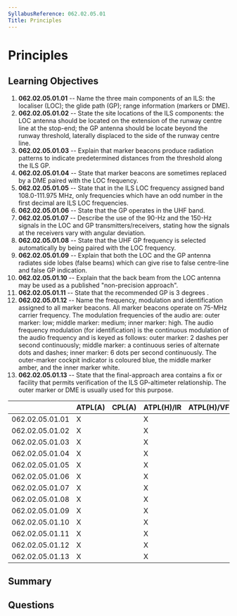 ```yaml
---
SyllabusReference: 062.02.05.01
Title: Principles
---
```


# Principles

## Learning Objectives

1. **062.02.05.01.01** -- Name the three main components of an ILS: the
   localiser (LOC); the glide path (GP); range information (markers or DME).
2. **062.02.05.01.02** -- State the site locations of the ILS components: the
   LOC antenna should be located on the extension of the runway centre line at
   the stop-end; the GP antenna should be locate beyond the runway threshold,
   laterally displaced to the side of the runway centre line.
3. **062.02.05.01.03** -- Explain that marker beacons produce radiation patterns
   to indicate predetermined distances from the threshold along the ILS GP.
4. **062.02.05.01.04** -- State that marker beacons are sometimes replaced by a
   DME paired with the LOC frequency.
5. **062.02.05.01.05** -- State that in the ILS LOC frequency assigned band
   108.0-111.975 MHz, only frequencies which have an odd number in the first
   decimal are ILS LOC frequencies.
6. **062.02.05.01.06** -- State that the GP operates in the UHF band.
7. **062.02.05.01.07** -- Describe the use of the 90-Hz and the 150-Hz signals
   in the LOC and GP transmitters/receivers, stating how the signals at the
   receivers vary with angular deviation.
8. **062.02.05.01.08** -- State that the UHF GP frequency is selected
   automatically by being paired with the LOC frequency.
9. **062.02.05.01.09** -- Explain that both the LOC and the GP antenna radiates
   side lobes (false beams) which can give rise to false centre-line and false
   GP indication.
10. **062.02.05.01.10** -- Explain that the back beam from the LOC antenna may
    be used as a published "non-precision approach".
11. **062.02.05.01.11** -- State that the recommended GP is 3 degrees .
12. **062.02.05.01.12** -- Name the frequency, modulation and identification
    assigned to all marker beacons. All marker beacons operate on 75-MHz carrier
    frequency. The modulation frequencies of the audio are: outer marker: low;
    middle marker: medium; inner marker: high. The audio frequency modulation
    (for identification) is the continuous modulation of the audio frequency and
    is keyed as follows: outer marker: 2 dashes per second continuously; middle
    marker: a continuous series of alternate dots and dashes; inner marker: 6
    dots per second continuously. The outer-marker cockpit indicator is coloured
    blue, the middle marker amber, and the inner marker white.
13. **062.02.05.01.13** -- State that the final-approach area contains a fix or
    facility that permits verification of the ILS GP-altimeter relationship. The
    outer marker or DME is usually used for this purpose.

|                 | ATPL(A) | CPL(A) | ATPL(H)/IR | ATPL(H)/VFR | CPL(H) | IR  | CBIR(A) |
| --------------- | ------- | ------ | ---------- | ----------- | ------ | --- | ------- |
| 062.02.05.01.01 | X       |        | X          |             |        | X   | X       |
| 062.02.05.01.02 | X       |        | X          |             |        | X   | X       |
| 062.02.05.01.03 | X       |        | X          |             |        | X   | X       |
| 062.02.05.01.04 | X       |        | X          |             |        | X   | X       |
| 062.02.05.01.05 | X       |        | X          |             |        | X   | X       |
| 062.02.05.01.06 | X       |        | X          |             |        | X   | X       |
| 062.02.05.01.07 | X       |        | X          |             |        | X   | X       |
| 062.02.05.01.08 | X       |        | X          |             |        | X   |         |
| 062.02.05.01.09 | X       |        | X          |             |        | X   | X       |
| 062.02.05.01.10 | X       |        | X          |             |        | X   | X       |
| 062.02.05.01.11 | X       |        | X          |             |        | X   | X       |
| 062.02.05.01.12 | X       |        | X          |             |        | X   | X       |
| 062.02.05.01.13 | X       |        | X          |             |        | X   | X       |

## Summary

## Questions
